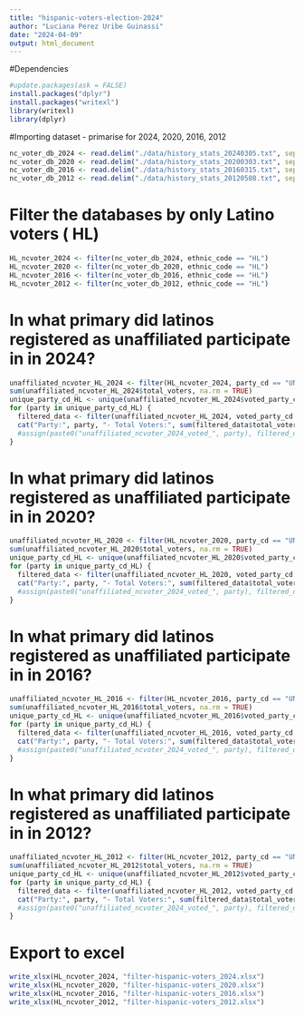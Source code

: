 ---
title: "hispanic-voters-election-2024"
author: "Luciana Perez Uribe Guinassi"
date: "2024-04-09"
output: html_document
---


#Dependencies

```{r}
#update.packages(ask = FALSE)
install.packages("dplyr")
install.packages("writexl")
library(writexl)
library(dplyr)
```

#Importing dataset - primarise for 2024, 2020, 2016, 2012 

```{r}
nc_voter_db_2024 <- read.delim("./data/history_stats_20240305.txt", sep = "\t")
nc_voter_db_2020 <- read.delim("./data/history_stats_20200303.txt", sep = "\t")
nc_voter_db_2016 <- read.delim("./data/history_stats_20160315.txt", sep = "\t")
nc_voter_db_2012 <- read.delim("./data/history_stats_20120508.txt", sep = "\t")
```


# Filter the databases by only Latino voters ( HL) 
```{r}
HL_ncvoter_2024 <- filter(nc_voter_db_2024, ethnic_code == "HL")
HL_ncvoter_2020 <- filter(nc_voter_db_2020, ethnic_code == "HL")
HL_ncvoter_2016 <- filter(nc_voter_db_2016, ethnic_code == "HL")
HL_ncvoter_2012 <- filter(nc_voter_db_2012, ethnic_code == "HL")

```

# In what primary did latinos registered as unaffiliated participate in in 2024? 
```{r}
unaffiliated_ncvoter_HL_2024 <- filter(HL_ncvoter_2024, party_cd == "UNA")
sum(unaffiliated_ncvoter_HL_2024$total_voters, na.rm = TRUE)
unique_party_cd_HL <- unique(unaffiliated_ncvoter_HL_2024$voted_party_cd)
for (party in unique_party_cd_HL) {
  filtered_data <- filter(unaffiliated_ncvoter_HL_2024, voted_party_cd == party)
  cat("Party:", party, "- Total Voters:", sum(filtered_data$total_voters, na.rm = TRUE), "\n")
  #assign(paste0("unaffiliated_ncvoter_2024_voted_", party), filtered_data)
}
```

# In what primary did latinos registered as unaffiliated participate in in 2020?
```{r}
unaffiliated_ncvoter_HL_2020 <- filter(HL_ncvoter_2020, party_cd == "UNA")
sum(unaffiliated_ncvoter_HL_2020$total_voters, na.rm = TRUE)
unique_party_cd_HL <- unique(unaffiliated_ncvoter_HL_2020$voted_party_cd)
for (party in unique_party_cd_HL) {
  filtered_data <- filter(unaffiliated_ncvoter_HL_2020, voted_party_cd == party)
  cat("Party:", party, "- Total Voters:", sum(filtered_data$total_voters, na.rm = TRUE), "\n")
  #assign(paste0("unaffiliated_ncvoter_2024_voted_", party), filtered_data)
}
```

# In what primary did latinos registered as unaffiliated participate in in 2016? 
```{r}
unaffiliated_ncvoter_HL_2016 <- filter(HL_ncvoter_2016, party_cd == "UNA")
sum(unaffiliated_ncvoter_HL_2016$total_voters, na.rm = TRUE)
unique_party_cd_HL <- unique(unaffiliated_ncvoter_HL_2016$voted_party_cd)
for (party in unique_party_cd_HL) {
  filtered_data <- filter(unaffiliated_ncvoter_HL_2016, voted_party_cd == party)
  cat("Party:", party, "- Total Voters:", sum(filtered_data$total_voters, na.rm = TRUE), "\n")
  #assign(paste0("unaffiliated_ncvoter_2024_voted_", party), filtered_data)
}
```

# In what primary did latinos registered as unaffiliated participate in in 2012?  
```{r}
unaffiliated_ncvoter_HL_2012 <- filter(HL_ncvoter_2012, party_cd == "UNA")
sum(unaffiliated_ncvoter_HL_2012$total_voters, na.rm = TRUE)
unique_party_cd_HL <- unique(unaffiliated_ncvoter_HL_2012$voted_party_cd)
for (party in unique_party_cd_HL) {
  filtered_data <- filter(unaffiliated_ncvoter_HL_2012, voted_party_cd == party)
  cat("Party:", party, "- Total Voters:", sum(filtered_data$total_voters, na.rm = TRUE), "\n")
  #assign(paste0("unaffiliated_ncvoter_2024_voted_", party), filtered_data)
}
```
# Export to excel
```{r}
write_xlsx(HL_ncvoter_2024, "filter-hispanic-voters_2024.xlsx")
write_xlsx(HL_ncvoter_2020, "filter-hispanic-voters_2020.xlsx")
write_xlsx(HL_ncvoter_2016, "filter-hispanic-voters_2016.xlsx")
write_xlsx(HL_ncvoter_2012, "filter-hispanic-voters_2012.xlsx")
```

